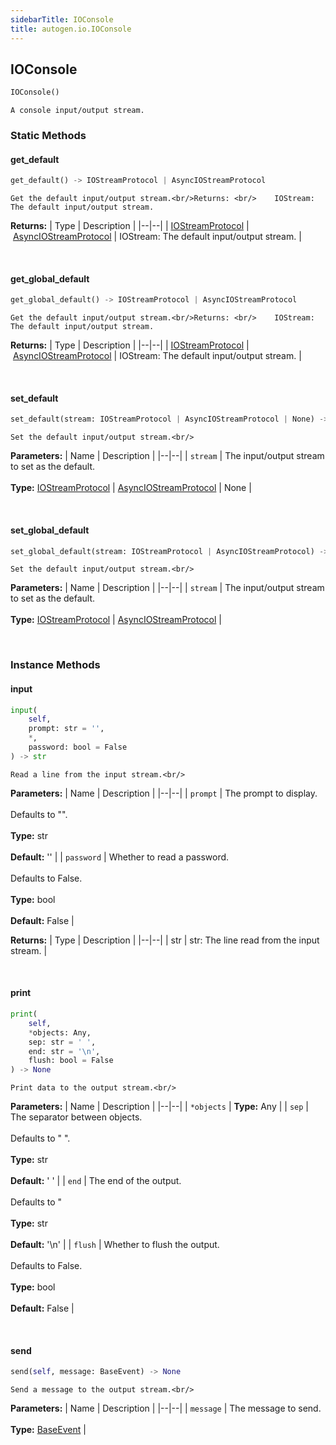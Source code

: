 ```yaml
---
sidebarTitle: IOConsole
title: autogen.io.IOConsole
---
```

<h2 id="autogen.io.IOConsole" class="doc doc-heading">
    <code class="doc-symbol doc-symbol-heading doc-symbol-class"></code>
    <span class="doc doc-object-name doc-class-name">IOConsole</span>
</h2>

```python
IOConsole()
```

    A console input/output stream.

### Static Methods

<code class="doc-symbol doc-symbol-heading doc-symbol-method"></code>
#### get_default

```python
get_default() -> IOStreamProtocol | AsyncIOStreamProtocol
```

    Get the default input/output stream.<br/>Returns: <br/>    IOStream: The default input/output stream.

<b>Returns:</b>
| Type | Description |
|--|--|
| [IOStreamProtocol](/docs/api-reference/autogen/io/IOStreamProtocol) \| [AsyncIOStreamProtocol](/docs/api-reference/autogen/io/AsyncIOStreamProtocol) | IOStream: The default input/output stream. |

<br />

<code class="doc-symbol doc-symbol-heading doc-symbol-method"></code>
#### get_global_default

```python
get_global_default() -> IOStreamProtocol | AsyncIOStreamProtocol
```

    Get the default input/output stream.<br/>Returns: <br/>    IOStream: The default input/output stream.

<b>Returns:</b>
| Type | Description |
|--|--|
| [IOStreamProtocol](/docs/api-reference/autogen/io/IOStreamProtocol) \| [AsyncIOStreamProtocol](/docs/api-reference/autogen/io/AsyncIOStreamProtocol) | IOStream: The default input/output stream. |

<br />

<code class="doc-symbol doc-symbol-heading doc-symbol-method"></code>
#### set_default

```python
set_default(stream: IOStreamProtocol | AsyncIOStreamProtocol | None) -> Iterator[None]
```

    Set the default input/output stream.<br/>

<b>Parameters:</b>
| Name | Description |
|--|--|
| `stream` | The input/output stream to set as the default.<br/><br/>**Type:** [IOStreamProtocol](/docs/api-reference/autogen/io/IOStreamProtocol) \| [AsyncIOStreamProtocol](/docs/api-reference/autogen/io/AsyncIOStreamProtocol) \| None |

<br />

<code class="doc-symbol doc-symbol-heading doc-symbol-method"></code>
#### set_global_default

```python
set_global_default(stream: IOStreamProtocol | AsyncIOStreamProtocol) -> None
```

    Set the default input/output stream.<br/>

<b>Parameters:</b>
| Name | Description |
|--|--|
| `stream` | The input/output stream to set as the default.<br/><br/>**Type:** [IOStreamProtocol](/docs/api-reference/autogen/io/IOStreamProtocol) \| [AsyncIOStreamProtocol](/docs/api-reference/autogen/io/AsyncIOStreamProtocol) |

<br />

### Instance Methods

<code class="doc-symbol doc-symbol-heading doc-symbol-method"></code>
#### input

```python
input(
    self,
    prompt: str = '',
    *,
    password: bool = False
) -> str
```

    Read a line from the input stream.<br/>

<b>Parameters:</b>
| Name | Description |
|--|--|
| `prompt` | The prompt to display.<br/><br/>Defaults to "".<br/><br/>**Type:** str<br/><br/>**Default:** '' |
| `password` | Whether to read a password.<br/><br/>Defaults to False.<br/><br/>**Type:** bool<br/><br/>**Default:** False |

<b>Returns:</b>
| Type | Description |
|--|--|
| str | str: The line read from the input stream. |

<br />

<code class="doc-symbol doc-symbol-heading doc-symbol-method"></code>
#### print

```python
print(
    self,
    *objects: Any,
    sep: str = ' ',
    end: str = '\n',
    flush: bool = False
) -> None
```

    Print data to the output stream.<br/>

<b>Parameters:</b>
| Name | Description |
|--|--|
| `*objects` | **Type:** Any |
| `sep` | The separator between objects.<br/><br/>Defaults to " ".<br/><br/>**Type:** str<br/><br/>**Default:** ' ' |
| `end` | The end of the output.<br/><br/>Defaults to "<br/><br/>**Type:** str<br/><br/>**Default:** '\n' |
| `flush` | Whether to flush the output.<br/><br/>Defaults to False.<br/><br/>**Type:** bool<br/><br/>**Default:** False |

<br />

<code class="doc-symbol doc-symbol-heading doc-symbol-method"></code>
#### send

```python
send(self, message: BaseEvent) -> None
```

    Send a message to the output stream.<br/>

<b>Parameters:</b>
| Name | Description |
|--|--|
| `message` | The message to send.<br/><br/>**Type:** [BaseEvent](/docs/api-reference/autogen/events/BaseEvent) |

<br />